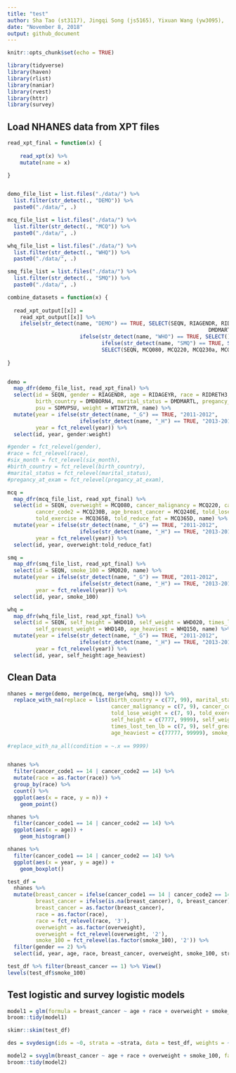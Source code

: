 ```yaml
---
title: "test"
author: Sha Tao (st3117), Jingqi Song (js5165), Yixuan Wang (yw3095),  Ditian Li (dl3157), Boya Guo (bg2604)
date: "November 8, 2018"
output: github_document
---
```


```r
knitr::opts_chunk$set(echo = TRUE)

library(tidyverse)
library(haven)
library(rlist)
library(naniar)
library(rvest)
library(httr)
library(survey)

```

## Load NHANES data from XPT files

```r

read_xpt_final = function(x) {
    
    read_xpt(x) %>% 
    mutate(name = x)

}


demo_file_list = list.files("./data/") %>% 
  list.filter(str_detect(., "DEMO")) %>% 
  paste0("./data/", .)

mcq_file_list = list.files("./data/") %>% 
  list.filter(str_detect(., "MCQ")) %>% 
  paste0("./data/", .)

whq_file_list = list.files("./data/") %>% 
  list.filter(str_detect(., "WHQ")) %>% 
  paste0("./data/", .)

smq_file_list = list.files("./data/") %>% 
  list.filter(str_detect(., "SMQ")) %>% 
  paste0("./data/", .)

combine_datasets = function(x) {
  
  read_xpt_output[[x]] =
    read_xpt_output[[x]] %>% 
    ifelse(str_detect(name, "DEMO") == TRUE, SELECT(SEQN, RIAGENDR, RIDAGEYR, RIDRETH3, DMDBORN4,
                                                                DMDMARTL, RIDEXPRG, SDMVPSU, SDMVSTRA, WTINT2YR),
                       ifelse(str_detect(name, "WHO") == TRUE, SELECT(), 
                              ifelse(str_detect(name, "SMQ") == TRUE, SELECT(SEQN, SMQ020),
                              SELECT(SEQN, MCQ080, MCQ220, MCQ230a, MCQ230b, MCQ240e, MCQ365a, MCQ365b, MCQ365d))))
    
}


demo = 
  map_dfr(demo_file_list, read_xpt_final) %>% 
  select(id = SEQN, gender = RIAGENDR, age = RIDAGEYR, race = RIDRETH3, six_month = RIDEXMON, 
         birth_country = DMDBORN4, marital_status = DMDMARTL, pregancy_at_exam = RIDEXPRG, strata = SDMVSTRA, 
         psu = SDMVPSU, weight = WTINT2YR, name) %>% 
  mutate(year = ifelse(str_detect(name, "_G") == TRUE, "2011-2012", 
                       ifelse(str_detect(name, "_H") == TRUE, "2013-2014", "2015-2016")),
         year = fct_relevel(year)) %>% 
  select(id, year, gender:weight)

#gender = fct_relevel(gender),
#race = fct_relevel(race),
#six_month = fct_relevel(six_month),
#birth_country = fct_relevel(birth_country),
#marital_status = fct_relevel(marital_status),
#pregancy_at_exam = fct_relevel(pregancy_at_exam),

mcq = 
  map_dfr(mcq_file_list, read_xpt_final) %>% 
  select(id = SEQN, overweight = MCQ080, cancer_malignancy = MCQ220, cancer_code1 = MCQ230A, 
         cancer_code2 = MCQ230B, age_breast_cancer = MCQ240E, told_lose_weight = MCQ365A, 
         told_exercise = MCQ365B, told_reduce_fat = MCQ365D, name) %>% 
  mutate(year = ifelse(str_detect(name, "_G") == TRUE, "2011-2012", 
                       ifelse(str_detect(name, "_H") == TRUE, "2013-2014", "2015-2016")),
         year = fct_relevel(year)) %>% 
  select(id, year, overweight:told_reduce_fat)

smq = 
  map_dfr(smq_file_list, read_xpt_final) %>% 
  select(id = SEQN, smoke_100 = SMQ020, name) %>% 
  mutate(year = ifelse(str_detect(name, "_G") == TRUE, "2011-2012", 
                       ifelse(str_detect(name, "_H") == TRUE, "2013-2014", "2015-2016")),
         year = fct_relevel(year)) %>% 
  select(id, year, smoke_100)

whq = 
  map_dfr(whq_file_list, read_xpt_final) %>% 
  select(id = SEQN, self_height = WHD010, self_weight = WHD020, times_lost_ten_lb = WHQ225, 
         self_greaest_weight = WHD140, age_heaviest = WHQ150, name) %>% 
  mutate(year = ifelse(str_detect(name, "_G") == TRUE, "2011-2012", 
                       ifelse(str_detect(name, "_H") == TRUE, "2013-2014", "2015-2016")),
         year = fct_relevel(year)) %>% 
  select(id, year, self_height:age_heaviest)


```

## Clean Data

```r

nhanes = merge(demo, merge(mcq, merge(whq, smq))) %>% 
  replace_with_na(replace = list(birth_country = c(77, 99), marital_status = c(77, 99), overweight = c(7, 9),
                                 cancer_malignancy = c(7, 9), cancer_code1 = 99, age_breast_cancer = 99999,
                                 told_lose_weight = c(7, 9), told_exercise = c(7, 9), told_reduce_fat = c(7, 9),
                                 self_height = c(7777, 9999), self_weight = c(7777, 9999),
                                 times_lost_ten_lb = c(7, 9), self_greaest_weight = c(7777, 9999),
                                 age_heaviest = c(77777, 99999), smoke_100 = c(7, 9)))
  
#replace_with_na_all(condition = ~.x == 9999)


nhanes %>% 
  filter(cancer_code1 == 14 | cancer_code2 == 14) %>% 
  mutate(race = as.factor(race)) %>%
  group_by(race) %>% 
  count() %>% 
  ggplot(aes(x = race, y = n)) +
    geom_point()

nhanes %>% 
  filter(cancer_code1 == 14 | cancer_code2 == 14) %>% 
  ggplot(aes(x = age)) +
    geom_histogram()

nhanes %>% 
  filter(cancer_code1 == 14 | cancer_code2 == 14) %>% 
  ggplot(aes(x = year, y = age)) +
    geom_boxplot()

```


```r

test_df = 
  nhanes %>% 
  mutate(breast_cancer = ifelse(cancer_code1 == 14 | cancer_code2 == 14, 1, 0),
         breast_cancer = ifelse(is.na(breast_cancer), 0, breast_cancer),
         breast_cancer = as.factor(breast_cancer),
         race = as.factor(race),
         race = fct_relevel(race, '3'),
         overweight = as.factor(overweight),
         overweight = fct_relevel(overweight, '2'),
         smoke_100 = fct_relevel(as.factor(smoke_100), '2')) %>% 
  filter(gender == 2) %>% 
  select(id, year, age, race, breast_cancer, overweight, smoke_100, strata, psu, weight)

test_df %>% filter(breast_cancer == 1) %>% View()
levels(test_df$smoke_100)
```

## Test logistic and survey logistic models

```r

model1 = glm(formula = breast_cancer ~ age + race + overweight + smoke_100, family = "binomial", data = test_df)
broom::tidy(model1)

skimr::skim(test_df)

des = svydesign(ids = ~0, strata = ~strata, data = test_df, weights = ~weight)

model2 = svyglm(breast_cancer ~ age + race + overweight + smoke_100, family = "binomial", design = des)
broom::tidy(model2)


```



